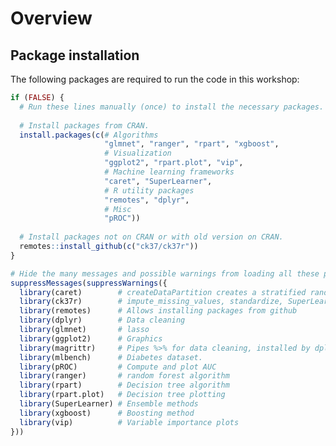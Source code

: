 # Overview

## Package installation

The following packages are required to run the code in this workshop:

```r
if (FALSE) {
  # Run these lines manually (once) to install the necessary packages.
  
  # Install packages from CRAN.
  install.packages(c(# Algorithms
                     "glmnet", "ranger", "rpart", "xgboost",
                     # Visualization
                     "ggplot2", "rpart.plot", "vip",
                     # Machine learning frameworks
                     "caret", "SuperLearner",
                     # R utility packages
                     "remotes", "dplyr",
                     # Misc
                     "pROC"))
  
  # Install packages not on CRAN or with old version on CRAN.
  remotes::install_github(c("ck37/ck37r"))
}

# Hide the many messages and possible warnings from loading all these packages.
suppressMessages(suppressWarnings({  
  library(caret)        # createDataPartition creates a stratified random split 
  library(ck37r)        # impute_missing_values, standardize, SuperLearner helpers
  library(remotes)      # Allows installing packages from github
  library(dplyr)        # Data cleaning
  library(glmnet)       # lasso 
  library(ggplot2)      # Graphics 
  library(magrittr)     # Pipes %>% for data cleaning, installed by dplyr.
  library(mlbench)      # Diabetes dataset.
  library(pROC)         # Compute and plot AUC 
  library(ranger)       # random forest algorithm
  library(rpart)        # Decision tree algorithm
  library(rpart.plot)   # Decision tree plotting
  library(SuperLearner) # Ensemble methods
  library(xgboost)      # Boosting method
  library(vip)          # Variable importance plots
}))
```

